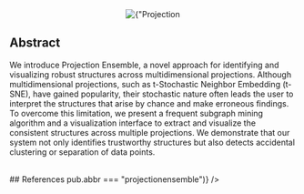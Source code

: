 
<Center w="full" mb={4}>
  <Image
    width={600}
    src={img}
    alt={"Projection Ensemble"}
    style={{ objectFit: "cover" }}
    placeholder="blur"
  />
</Center>

## Abstract

We introduce Projection Ensemble, a novel approach for identifying and visualizing robust structures across multidimensional projections. Although multidimensional projections, such as t-Stochastic Neighbor Embedding (t-SNE), have gained popularity, their stochastic nature often leads the user to interpret the structures that arise by chance and make erroneous findings. To overcome this limitation, we present a frequent subgraph mining algorithm and a visualization interface to extract and visualize the consistent structures across multiple projections. We demonstrate that our system not only identifies trustworthy structures but also detects accidental clustering or separation of data points.

<br />
## References

<List>
  <PubItem
    pub={publications.find((pub) => pub.abbr === "projectionensemble")}
  />
</List>
